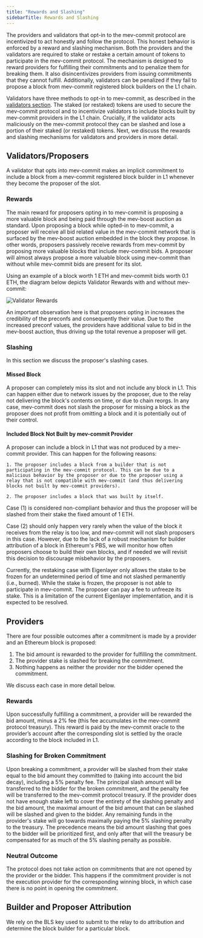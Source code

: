 ```yaml
---
title: "Rewards and Slashing"
sidebarTitle: Rewards and Slashing
---
```


The providers and validators that opt-in to the mev-commit protocol are incentivized to act honestly and follow the protocol. This honest behavior is enforced by a reward and slashing mechanism. Both the providers and the validators are required to stake or restake a certain amount of tokens to participate in the mev-commit protocol. The mechanism is designed to reward providers for fulfilling their commitments and to penalize them for breaking them. It also disincentivizes providers from issuing commitments that they cannot fulfill. Additionally, validators can be penalized if they fail to propose a block from mev-commit registered block builders on the L1 chain.

Validators have three methods to opt-in to mev-commit, as described in the [validators section](/v1.0.0/get-started/validators). The staked (or restaked) tokens are used to secure the mev-commit protocol and to incentivize validators to include blocks built by mev-commit providers in the L1 chain. Crucially, if the validator acts maliciously on the mev-commit protocol they can be slashed and lose a portion of their staked (or restaked) tokens. Next, we discuss the rewards and slashing mechanisms for validators and providers in more detail.

## Validators/Proposers
A validator that opts into mev-commit makes an implicit commitment to include a block from a mev-commit registered block builder in L1 whenever they become the proposer of the slot. 

### Rewards
The main reward for proposers opting in to mev-commit is proposing a more valuable block and being paid through the mev-boost auction as standard. Upon proposing a block while opted-in to mev-commit, a proposer will receive all bid related value in the mev-commit network that is surfaced by the mev-boost auction embedded in the block they propose. In other words, proposers passively receive rewards from mev-commit by proposing more valuable blocks that include mev-commit bids. A proposer will almost always propose a more valuable block using mev-commit than without while mev-commit bids are present for its slot.

Using an example of a block worth 1 ETH and mev-commit bids worth 0.1 ETH, the diagram below depicts Validator Rewards with and without mev-commit:

![Validator Rewards](/v1.0.0/images/validator-rewards.png)

<Note>An important observation here is that proposers opting in increases the credibility of the preconfs and consequently their value. Due to the increased preconf values, the providers have additional value to bid in the mev-boost auction, thus driving up the total revenue a proposer will get.</Note>

### Slashing
In this section we discuss the proposer's slashing cases.

#### Missed Block
A proposer can completely miss its slot and not include any block in L1. This can happen either due to network issues by the proposer, due to the relay not delivering the block's contents on time, or due to chain reorgs. In any case, mev-commit does not slash the proposer for missing a block as the proposer does not profit from omitting a block and it is potentially out of their control.

#### Included Block Not Built by mev-commit Provider
 A proposer can include a block in L1 that was not produced by a mev-commit provider. This can happen for the following reasons:

    1. The proposer includes a block from a builder that is not participating in the mev-commit protocol. This can be due to a malicious behavior by the proposer or due to the proposer using a relay that is not compatible with mev-commit (and thus delivering blocks not built by mev-commit providers).

    2. The proposer includes a block that was built by itself.
    
Case (1) is considered non-compliant behavior and thus the proposer will be slashed from their stake the fixed amount of 1 ETH.  
  
Case (2) should only happen very rarely when the value of the block it receives from the relay is too low, and mev-commit will not slash proposers in this case. However, due to the lack of a robust mechanism for builder attribution of a block in Ethereum's PBS, we will monitor how often proposers choose to build their own blocks, and if needed we will revisit this decision to discourage misbehavior by the proposers.

Currently, the restaking case with Eigenlayer only allows the stake to be frozen for an undetermined period of time and not slashed permanently (i.e., burned). While the stake is frozen, the proposer is not able to participate in mev-commit. The proposer can pay a fee to unfreeze its stake. This is a limitation of the current Eigenlayer implementation, and it is expected to be resolved. 

## Providers
There are four possible outcomes after a commitment is made by a provider and an Ethereum block is proposed:

1. The bid amount is rewarded to the provider for fulfilling the commitment.  
2. The provider stake is slashed for breaking the commitment.   
3. Nothing happens as neither the provider nor the bidder opened the commitment.

We discuss each case in more detail below.

### Rewards
Upon successfully fulfilling a commitment, a provider will be rewarded the bid amount, minus a 2% fee (this fee accumulates in the mev-commit protocol treasury). This reward is paid by the mev-commit oracle to the provider’s account after the corresponding slot is settled by the oracle according to the block included in L1.

### Slashing for Broken Commitment
Upon breaking a commitment, a provider will be slashed from their stake equal to the bid amount they committed to (taking into account the bid decay), including a 5% penalty fee. The principal slash amount will be transferred to the bidder for the broken commitment, and the penalty fee will be transferred to the mev-commit protocol treasury. 
If the provider does not have enough stake left to cover the entirety of the slashing penalty and the bid amount, the maximal amount of the bid amount that can be slashed will be slashed and given to the bidder. Any remaining funds in the provider's stake will go towards maximally paying the 5% slashing penalty to the treasury. 
The precedence means the bid amount slashing that goes to the bidder will be prioritized first, and only after that will the treasury be compensated for as much of the 5% slashing penalty as possible.

### Neutral Outcome
The protocol does not take action on commitments that are not opened by the provider or the bidder. This happens if the commitment provider is not the execution provider for the corresponding winning block, in which case there is no point in opening the commitment.


## Builder and Proposer Attribution

We rely on the BLS key used to submit to the relay to do attribution and determine the block builder for a particular block.
